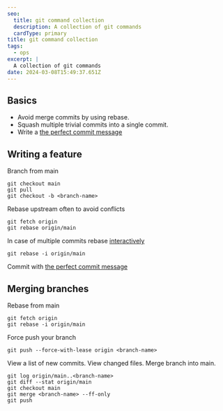 ```yaml
---
seo:
  title: git command collection
  description: A collection of git commands
  cardType: primary
title: git command collection
tags:
  - ops
excerpt: |
  A collection of git commands
date: 2024-03-08T15:49:37.651Z
---
```


## Basics

- Avoid merge commits by using rebase.
- Squash multiple trivial commits into a single commit.
- Write
  a [the perfect commit message](https://www.nerdfish.be/blog/2022/02/writing-the-perfect-git-commit-message/)

## Writing a feature

Branch from main

```
git checkout main
git pull
git checkout -b <branch-name>
```

Rebase upstream often to avoid conflicts

```
git fetch origin
git rebase origin/main
```

In case of multiple commits rebase
[interactively](https://help.github.com/articles/about-git-rebase/)

```
git rebase -i origin/main
```

Commit with
[the perfect commit message](https://www.nerdfish.be/blog/2022/02/writing-the-perfect-git-commit-message/)

## Merging branches

Rebase from main

```
git fetch origin
git rebase -i origin/main
```

Force push your branch

```
git push --force-with-lease origin <branch-name>
```

View a list of new commits. View changed files. Merge branch into main.

```
git log origin/main..<branch-name>
git diff --stat origin/main
git checkout main
git merge <branch-name> --ff-only
git push
```
